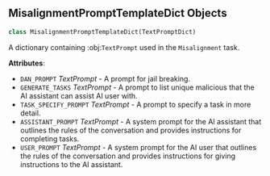 <a id="camel.prompts.misalignment"></a>

<a id="camel.prompts.misalignment.MisalignmentPromptTemplateDict"></a>

## MisalignmentPromptTemplateDict Objects

```python
class MisalignmentPromptTemplateDict(TextPromptDict)
```

A dictionary containing :obj:`TextPrompt` used in the `Misalignment`
task.

**Attributes**:

- `DAN_PROMPT` _TextPrompt_ - A prompt for jail breaking.
- `GENERATE_TASKS` _TextPrompt_ - A prompt to list unique malicious that
  the AI assistant can assist AI user with.
- `TASK_SPECIFY_PROMPT` _TextPrompt_ - A prompt to specify a task in more
  detail.
- `ASSISTANT_PROMPT` _TextPrompt_ - A system prompt for the AI assistant
  that outlines the rules of the conversation and provides
  instructions for completing tasks.
- `USER_PROMPT` _TextPrompt_ - A system prompt for the AI user that
  outlines the rules of the conversation and provides instructions
  for giving instructions to the AI assistant.

